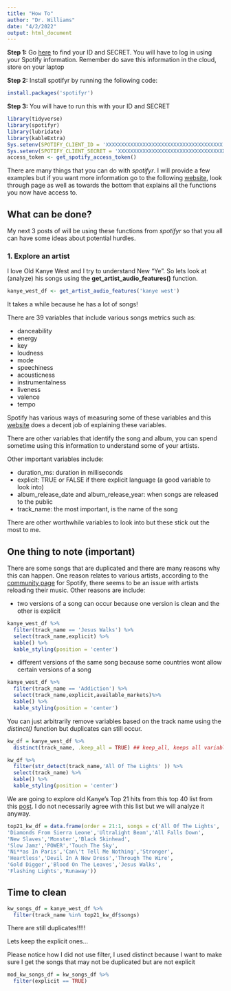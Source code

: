 ```yaml
---
title: "How To"
author: "Dr. Williams"
date: "4/2/2022"
output: html_document
---
```







**Step 1:** Go [here](https://developer.spotify.com/dashboard/login) to find your ID and SECRET. You will have to log in using your Spotify information. Remember do save this information in the cloud, store on your laptop

**Step 2:** Install spotifyr by running the following code:

```r
install.packages('spotifyr')
```


**Step 3:** You will have to run this with your ID and SECRET

```r
library(tidyverse)
library(spotifyr)
library(lubridate)
library(kableExtra)
Sys.setenv(SPOTIFY_CLIENT_ID = 'XXXXXXXXXXXXXXXXXXXXXXXXXXXXXXXXXXXXXX')
Sys.setenv(SPOTIFY_CLIENT_SECRET = 'XXXXXXXXXXXXXXXXXXXXXXXXXXXXXXXXXXXXXX')
access_token <- get_spotify_access_token()
```



There are many things that you can do with *spotifyr*. I will provide a few 
examples but if you want more information go to the following [website](https://www.rdocumentation.org/packages/spotifyr/versions/2.1.1), look through page as well as towards the bottom that explains all the functions you now have access to.


## What can be done?
My next 3 posts of will be using these functions from *spotifyr* so that you all can have some ideas about potential hurdles.


### 1. Explore an artist
I love Old Kanye West and I try to understand New "Ye". So lets look at (analyze) his songs using the **get_artist_audio_features()** function.

```r
kanye_west_df <- get_artist_audio_features('kanye west') 
```
It takes a while because he has a lot of songs!

There are 39 variables that include various songs metrics such as:

- danceability 
- energy
- key
- loudness
- mode
- speechiness
- acousticness
- instrumentalness             
- liveness 
- valence
- tempo

Spotify has various ways of measuring some of these variables and this [website](https://www.theverge.com/tldr/2018/2/5/16974194/spotify-recommendation-algorithm-playlist-hack-nelson) does a decent job of explaining these variables.

There are other variables that identify the song and album, you can spend 
sometime using this information to understand some of your artists. 

Other important variables include:

- duration_ms: duration in milliseconds
- explicit: TRUE or FALSE if there explicit language (a good variable to look into)
- album_release_date and album_release_year: when songs are released to the public
- track_name: the most important, is the name of the song

There are other worthwhile variables to look into but these stick out the most to me. 


## One thing to note (important)

There are some songs that are duplicated and there are many reasons why this can happen. One reason relates to various artists, according to the [community page](https://community.spotify.com/t5/iOS-iPhone-iPad/Duplicates-of-the-same-albums/td-p/4542505) for Spotify, there seems to be an issue with artists reloading their music. Other reasons are include:

- two versions of a song can occur because one version is clean and the other is explicit

```r
kanye_west_df %>% 
  filter(track_name == 'Jesus Walks') %>% 
  select(track_name,explicit) %>% 
  kable() %>% 
  kable_styling(position = 'center')
```

- different versions of the same song because some countries wont allow certain versions of a song 
```r
kanye_west_df %>% 
  filter(track_name == 'Addiction') %>% 
  select(track_name,explicit,available_markets)%>% 
  kable() %>% 
  kable_styling(position = 'center')
```


You can just arbitrarily remove variables based on the track name using the *distinct()* function but duplicates can still occur.
```r
kw_df = kanye_west_df %>% 
  distinct(track_name, .keep_all = TRUE) ## keep_all, keeps all variable

kw_df %>% 
  filter(str_detect(track_name,'All Of The Lights' )) %>% 
  select(track_name) %>% 
  kable() %>% 
  kable_styling(position = 'center')
```



We are going to explore old Kanye's Top 21 hits from this top 40 list from this  [post](https://www.highsnobiety.com/p/best-kanye-west-songs/). I do not necessarily agree with this list but we will analyze it anyway.


```r
top21_kw_df = data.frame(order = 21:1, songs = c('All Of The Lights',
'Diamonds From Sierra Leone','Ultralight Beam','All Falls Down',
'New Slaves','Monster','Black Skinhead',
'Slow Jamz','POWER','Touch The Sky',
'Ni**as In Paris','Can\'t Tell Me Nothing','Stronger',
'Heartless','Devil In A New Dress','Through The Wire',
'Gold Digger','Blood On The Leaves','Jesus Walks',
'Flashing Lights','Runaway'))
```

## Time to clean

```r
kw_songs_df = kanye_west_df %>% 
  filter(track_name %in% top21_kw_df$songs)
```

There are still duplicates!!!!!

Lets keep the explicit ones...

Please notice how I did not use filter, I used distinct because I want to make sure I get the songs that may not be duplicated but are not explicit
```r
mod_kw_songs_df = kw_songs_df %>% 
  filter(explicit == TRUE)
```



